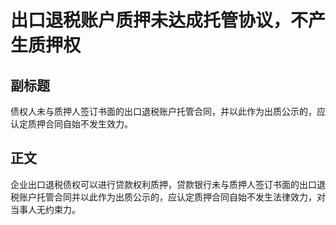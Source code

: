 # 出口退税账户质押未达成托管协议，不产生质押权
## 副标题
债权人未与质押人签订书面的出口退税账户托管合同，并以此作为出质公示的，应认定质押合同自始不发生效力。
## 正文
企业出口退税债权可以进行贷款权利质押，贷款银行未与质押人签订书面的出口退税账户托管合同并以此作为出质公示的，应认定质押合同自始不发生法律效力，对当事人无约束力。